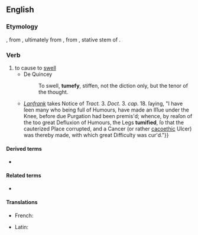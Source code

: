 ==English==

===Etymology===
{{etyl|fr|en}}, from {{etyl|la|en}}, ultimately from {{m|la|tumeo|tumeō}}, from {{etyl|ine-pro|en}} {{m|ine-pro|*tum-éh₁-||to be swelling}}, stative stem of {{m|ine-pro|*tum-||to swell}}.

===Verb===
{{en-verb|tumefies|tumefying|tumefied}}

# to cause to [[swell]]
#* De Quincey
#*: To swell, '''tumefy''', stiffen, not the diction only, but the tenor of the thought.
#* {{quote-book|author=George Smith|title=Institutiones Chirurgicæ: or, Principles of Surgery, [...] To which is Annexed, a Chirurgical Dispensatory, [...]|location=London|publisher=Printed [by [[w:William Bowyer (printer)|William Bowyer]]] for Henry Lintot, at the Cross-Keys against [[w:St Dunstan-in-the-West|St. Dunstan's Church]] in [[w:Fleet Street|Fleetstreet]]|year=1732|page=254|pageurl=https://books.google.com/books?id=axFeAAAAcAAJ&pg=PA254|oclc=745299684|passage={{...}} ''[[w:Lanfranc of Milan|Lanfrank]]'' takes Notice of ''Tract.'' 3. ''Doct.'' 3. ''cap.'' 18. ſaying, "I have ſeen many who being full of Humours, have made an Iſſue under the Knee, before due Purgation had been premis'd; whence, by reaſon of the too great Defluxion of Humours, the Legs '''tumified''', ſo that the cauterized Place corrupted, and a Cancer (or rather [[cacoethic]] Ulcer) was thereby made, with which great Difficulty was cur'd."}}

====Derived terms====
* {{l|en|tumefaction}}

====Related terms====
* {{l|en|tumescent}}

====Translations====
{{trans-top|to cause to swell}}
* French: {{t+|fr|tuméfier}}
{{trans-mid}}
* Latin: {{t|la|tumefaciō}}
{{trans-bottom}}